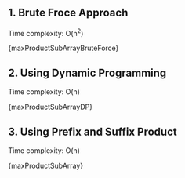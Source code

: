 

## 1. Brute Froce Approach

Time complexity: O(n<sup>2</sup>)

<MDXCodeBlock>{maxProductSubArrayBruteForce}</MDXCodeBlock>

## 2. Using Dynamic Programming

Time complexity: O(n)

<MDXCodeBlock>{maxProductSubArrayDP}</MDXCodeBlock>

## 3. Using Prefix and Suffix Product

Time complexity: O(n)

<MDXCodeBlock>{maxProductSubArray}</MDXCodeBlock>
